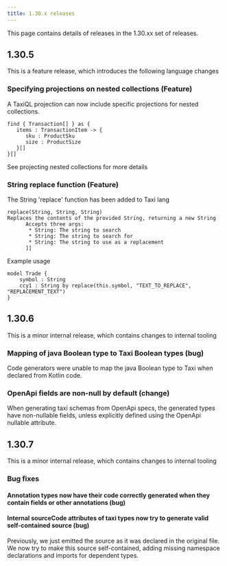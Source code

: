 ```yaml
---
title: 1.30.x releases
---
```



This page contains details of releases in the 1.30.xx set of releases.

## 1.30.5

This is a feature release, which introduces the following language changes

### Specifying projections on nested collections (Feature)

A TaxiQL projection can now include specific projections for nested collections.

```taxi
find { Transaction[] } as {
   items : TransactionItem -> {
      sku : ProductSku
      size : ProductSize
   }[]
}[]
```

See <Link to="/language-reference/querying-with-taxiql/#projecting-nested-collections">projecting nested collections</Link>
for more details

### String replace function (Feature)

The String 'replace' function has been added to Taxi lang

```taxi
replace(String, String, String)
Replaces the contents of the provided String, returning a new String
      Accepts three args:
       * String: The string to search
       * String: The string to search for
       * String: The string to use as a replacement
      ]]
```

Example usage

```taxi
model Trade {
    symbol : String
    ccy1 : String by replace(this.symbol, "TEXT_TO_REPLACE", "REPLACEMENT_TEXT")
}
```

## 1.30.6

This is a minor internal release, which contains changes to internal tooling

### Mapping of java Boolean type to Taxi Boolean types (bug)
Code generators were unable to map the java Boolean type to Taxi when declared from Kotlin code.

### OpenApi fields are non-null by default (change)
When generating taxi schemas from OpenApi specs, the generated types have non-nullable fields, unless explicitly
defined using the OpenApi nullable attribute.

## 1.30.7
This is a minor internal release, which contains changes to internal tooling

### Bug fixes

#### Annotation types now have their code correctly generated when they contain fields or other annotations (bug)

#### Internal sourceCode attributes of taxi types now try to generate valid self-contained source (bug)
Previously, we just emitted the source as it was declared in the original file.
We now try to make this source self-contained, adding missing namespace declarations and
imports for dependent types.

